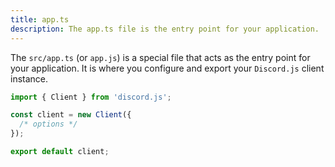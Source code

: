 ```yaml
---
title: app.ts
description: The app.ts file is the entry point for your application.
---
```


The `src/app.ts` (or `app.js`) is a special file that acts as the
entry point for your application. It is where you configure and export
your `Discord.js` client instance.

```ts
import { Client } from 'discord.js';

const client = new Client({
  /* options */
});

export default client;
```
